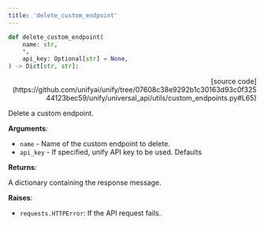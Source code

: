 ```yaml
---
title: 'delete_custom_endpoint'
---
```


```python
def delete_custom_endpoint(
    name: str,
    *,
    api_key: Optional[str] = None,
) -> Dict[str, str]:
```

<p align="right">[source code](https://github.com/unifyai/unify/tree/07608c38e9292b1c30163d93c0f32544123bec59/unify/universal_api/utils/custom_endpoints.py#L65)</p>

Delete a custom endpoint.

**Arguments**:

- `name` - Name of the custom endpoint to delete.
- `api_key` - If specified, unify API key to be used. Defaults



**Returns**:

A dictionary containing the response message.



**Raises**:

- `requests.HTTPError`: If the API request fails.